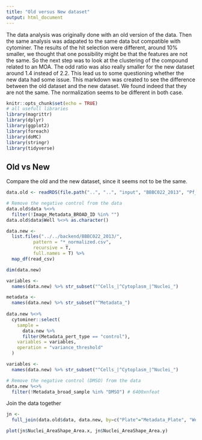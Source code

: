 ```yaml
---
title: "Old versus New dataset"
output: html_document
---
```


The data analysis was originally done with an old version of the data. Then the same analysis was adapated to the same data but compatible with cytominer.
The results of the hit selection were different, around 10% smaller, we thought that one possibility might be that the features are not the same. So the next step was to look at the clustering of the compound related to an MOA. The odd ratio was also really smaller for the new dataset around 1.4 instead of 2.2. This lead us to some questioning whether the new data had some issue.
This markdown was created to see the difference between the old dataset and the new dataset.
We found indeed that they are not the same. The normalization seems to be different in both case.

```r
knitr::opts_chunk$set(echo = TRUE)
# all usefull libraries
library(magrittr)
library(dplyr)
library(ggplot2)
library(foreach)
library(doMC)
library(stringr)
library(tidyverse)
```

## Old vs New
Compare the old and the new dataset, since it seems not to be the same.

```r

data.old <- readRDS(file.path("..", "..", "input", "BBBC022_2013", "Pf_Gustafsdottir.rds"))

# Remove the negative control from the data
data.old$data %<>%
  filter(!Image_Metadata_BROAD_ID %in% "")
data.old$data$Well %<>% as.character()
```

```r

data.new <- 
  list.files("../../backend/BBBC022_2013/", 
          pattern = "*_normalized.csv",
          recursive = T,
          full.names = T) %>%
  map_df(read_csv)

dim(data.new)

variables <-
  names(data.new) %>% str_subset("^Cells_|^Cytoplasm_|^Nuclei_")

metadata <-
  names(data.new) %>% str_subset("^Metadata_")
  
data.new %<>%
  cytominer::select(
    sample = 
      data.new %>% 
      filter(Metadata_pert_type == "control"),
    variables = variables,
    operation = "variance_threshold"
  )

variables <-
  names(data.new) %>% str_subset("^Cells_|^Cytoplasm_|^Nuclei_")

# Remove the negative control (DMSO) from the data
data.new %<>% 
  filter(!Metadata_broad_sample %in% "DMSO") # 6400xnfeat

```

Join the data together

```r

jn <-
  full_join(data.old$data, data.new, by=c("Plate"="Metadata_Plate", "Well"="Metadata_Well"))

plot(jn$Nuclei_AreaShape_Area.x, jn$Nuclei_AreaShape_Area.y)
```





